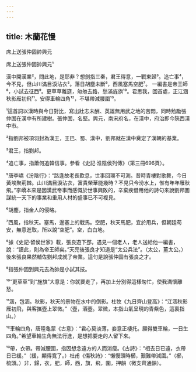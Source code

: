 ```yaml
---
---
---
```

title: 木蘭花慢
---



席上送張仲固帥興元


席上送張仲固帥興元¹

漢中開漢業²，問此地，是耶非？想劍指三秦，君王得意，一戰東歸³。追亡事⁴，今不見，但山川滿目淚沾衣⁵。落日胡塵未斷⁶，西風塞馬空肥⁷。 一編書是帝王師⁸，小試去征西⁹。更草草離筵，匆匆去路，愁滿旌旗¹⁰。君思我，回首處，正江涵秋影雁初飛¹¹。安得車輪四角¹²，不堪帶減腰圍¹³。

¹這首詞以漢時與今日對比，寫出壯志未酬、英雄無用武之地的苦悶，同時勉勵張仲固在漢中有所建樹。張仲固，名堅。興元，南宋府名，在漢中，府治即今陝西漢中市。

²指劉邦被項羽封為漢王，王巴、蜀、漢中，劉邦就在漢中奠定了漢朝的基業。

³君王，指劉邦。

⁴追亡事，指蕭何追韓信事。參看《史記·淮陰侯列傳》（第三冊696頁）。

⁵唐李嶠《汾陰行》：“路逢故老長歎息，世事回環不可測。昔時青樓對歌舞，今日黃埃聚荊棘。山川滿目淚沾衣，富貴榮華能幾時？不見只今汾水上，惟有年年雁秋飛。”李嶠本來是因漢武帝事而感慨於世事興敗的，辛棄疾借用他的詩句來說劉邦圖謀統一天下的事業和重用人材的盛事已不可複見。

⁶胡塵，指金人的侵略。

⁷西風，指秋天。塞馬，邊塞上的戰馬。空肥，秋天馬肥，宜於用兵，但朝廷苟安，無意進取，所以說“空肥”。空，白白地。

⁸據《史記·留侯世家》載，張良遊下邳，遇見一個老人，老人送給他一編書，說：“讀此，則為帝王師矣。”天亮後張良才知道是“太公兵法”。（太公，薑太公。）後來張良果然輔佐劉邦成就了帝業。這句是說張仲固有張良之才。

⁹指張仲固到興元去為帥是小試其技。

¹⁰“更草草”到“旌旗”大意是：你就要走了，再加上分別得這樣匆忙，使我滿懷離愁。

¹¹涵，包涵。秋影，秋天的景物在水中的倒影。杜牧《九日齊山登高》：“江涵秋影雁初飛，與客攜壺上翠微。”（壺，酒壺。翠微，本指山氣呈現的青紫色，這裏指山。）

¹²車輪四角，唐陸龜蒙《古意》：“君心莫淡薄，妾意正棲托。願得雙車輪，一日生四角。”希望車輪生角無法行進，是想把要走的人留下來。

¹³帶，衣帶。帶減腰圍，指因想念遠方的人而消瘦。《古詩》：“相去日已遠，衣帶日已緩。”（緩，顯得寬了。）杜甫《傷秋詩》：“懶慢頭時櫛，艱難帶減圍。”（櫛，梳頭。）非，歸，衣，肥，師，西，旗，飛，圍，押韻（微支齊通韻）。